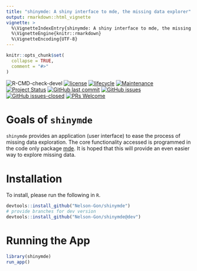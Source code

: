 ```yaml
---
title: "shinymde: A shiny interface to mde, the missing data explorer"
output: rmarkdown::html_vignette
vignette: >
  %\VignetteIndexEntry{shinymde: A shiny interface to mde, the missing data explorer}
  %\VignetteEngine{knitr::rmarkdown}
  %\VignetteEncoding{UTF-8}
---
```


```r
knitr::opts_chunk$set(
  collapse = TRUE,
  comment = "#>"
)
```


![R-CMD-check-devel](https://github.com/Nelson-Gon/shinymde/workflows/R-CMD-check-devel/badge.svg)
[![license](https://img.shields.io/badge/license-MIT-blue.svg)](https://opensource.org/licenses/MIT)
[![lifecycle](https://img.shields.io/badge/lifecycle-stable-brightgreen.svg)](https://lifecycle.r-lib.org/articles/stages.html) 
[![Maintenance](https://img.shields.io/badge/Maintained%3F-yes-green.svg)](https://GitHub.com/Nelson-Gon/shinymde/graphs/commit-activity) 
[![Project Status](https://www.repostatus.org/badges/latest/active.svg)](https://www.repostatus.org/) 
[![GitHub last commit](https://img.shields.io/github/last-commit/Nelson-Gon/shinymde.svg)](https://github.com/Nelson-Gon/shinymde/commits/master)
[![GitHub issues](https://img.shields.io/github/issues/Nelson-Gon/shinymde.svg)](https://GitHub.com/Nelson-Gon/shinymde/issues/)
[![GitHub issues-closed](https://img.shields.io/github/issues-closed/Nelson-Gon/shinymde.svg)](https://GitHub.com/Nelson-Gon/shinymde/issues?q=is%3Aissue+is%3Aclosed)
[![PRs Welcome](https://img.shields.io/badge/PRs-welcome-brightgreen.svg?style=flat-square)](https://makeapullrequest.com)


# Goals of `shinymde`

`shinymde` provides an application (user interface) to ease the process of missing data exploration. The core functionality accessed is programmed in the code only package [mde](https://github.com/Nelson-Gon/mde). It is hoped that this will provide an even easier way to explore missing data.

# Installation

To install, please run the following in `R`. 

```r
devtools::install_github("Nelson-Gon/shinymde")
# provide branches for dev version  
devtools::install_github("Nelson-Gon/shinymde@dev")
```


# Running the App

```r
library(shinymde)
run_app()
```